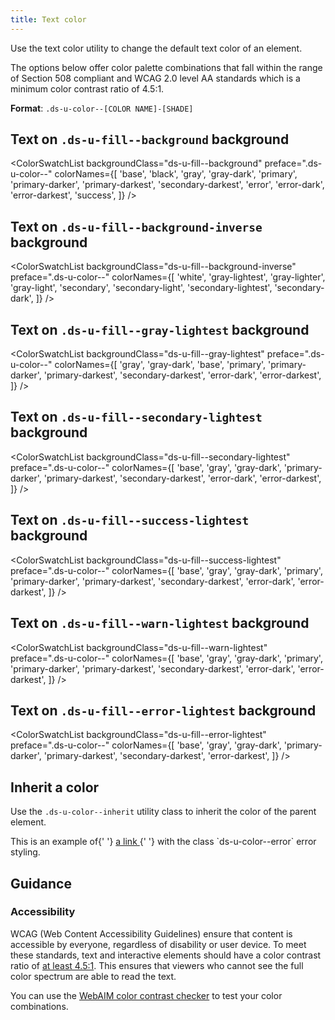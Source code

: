 ```yaml
---
title: Text color
---
```



Use the text color utility to change the default text color of an element.

The options below offer color palette combinations that fall within the range of Section 508 compliant and WCAG 2.0 level AA standards which is a minimum color contrast ratio of 4.5:1.

**Format**: `.ds-u-color--[COLOR NAME]-[SHADE]`

## Text on `.ds-u-fill--background` background

<ColorSwatchList
  backgroundClass="ds-u-fill--background"
  preface=".ds-u-color--"
  colorNames={[
    'base',
    'black',
    'gray',
    'gray-dark',
    'primary',
    'primary-darker',
    'primary-darkest',
    'secondary-darkest',
    'error',
    'error-dark',
    'error-darkest',
    'success',
  ]}
/>

## Text on `.ds-u-fill--background-inverse` background

<ColorSwatchList
  backgroundClass="ds-u-fill--background-inverse"
  preface=".ds-u-color--"
  colorNames={[
    'white',
    'gray-lightest',
    'gray-lighter',
    'gray-light',
    'secondary',
    'secondary-light',
    'secondary-lightest',
    'secondary-dark',
  ]}
/>

## Text on `.ds-u-fill--gray-lightest` background

<ColorSwatchList
  backgroundClass="ds-u-fill--gray-lightest"
  preface=".ds-u-color--"
  colorNames={[
    'gray',
    'gray-dark',
    'base',
    'primary',
    'primary-darker',
    'primary-darkest',
    'secondary-darkest',
    'error-dark',
    'error-darkest',
  ]}
/>

## Text on `.ds-u-fill--secondary-lightest` background

<ColorSwatchList
  backgroundClass="ds-u-fill--secondary-lightest"
  preface=".ds-u-color--"
  colorNames={[
    'base',
    'gray',
    'gray-dark',
    'primary-darker',
    'primary-darkest',
    'secondary-darkest',
    'error-dark',
    'error-darkest',
  ]}
/>

## Text on `.ds-u-fill--success-lightest` background

<ColorSwatchList
  backgroundClass="ds-u-fill--success-lightest"
  preface=".ds-u-color--"
  colorNames={[
    'base',
    'gray',
    'gray-dark',
    'primary',
    'primary-darker',
    'primary-darkest',
    'secondary-darkest',
    'error-dark',
    'error-darkest',
  ]}
/>

## Text on `.ds-u-fill--warn-lightest` background

<ColorSwatchList
  backgroundClass="ds-u-fill--warn-lightest"
  preface=".ds-u-color--"
  colorNames={[
    'base',
    'gray',
    'gray-dark',
    'primary',
    'primary-darker',
    'primary-darkest',
    'secondary-darkest',
    'error-dark',
    'error-darkest',
  ]}
/>

## Text on `.ds-u-fill--error-lightest` background

<ColorSwatchList
  backgroundClass="ds-u-fill--error-lightest"
  preface=".ds-u-color--"
  colorNames={[
    'base',
    'gray',
    'gray-dark',
    'primary-darker',
    'primary-darkest',
    'secondary-darkest',
    'error-darkest',
  ]}
/>

## Inherit a color

Use the `.ds-u-color--inherit` utility class to inherit the color of the parent element.

 <EmbeddedExample id="1">
  <div class="ds-u-color--error">
    This is an example of{' '}
    <a href="#" class="ds-u-color--inherit">
      a link
    </a>{' '}
    with the class `ds-u-color--error` error styling.
  </div>
</EmbeddedExample>

## Guidance

### Accessibility

WCAG (Web Content Accessibility Guidelines) ensure that content is accessible by everyone, regardless of disability or user device. To meet these standards, text and interactive elements should have a color contrast ratio of [at least 4.5:1](http://www.w3.org/TR/UNDERSTANDING-WCAG20/visual-audio-contrast-contrast.html). This ensures that viewers who cannot see the full color spectrum are able to read the text.

You can use the [WebAIM color contrast checker](https://webaim.org/resources/contrastchecker/) to test your color combinations.
